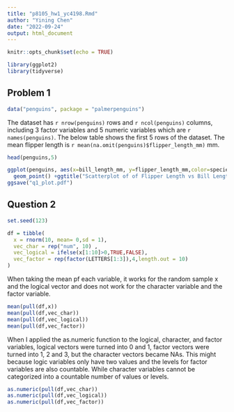 ```yaml
---
title: "p8105_hw1_yc4198.Rmd"
author: "Yining Chen"
date: "2022-09-24"
output: html_document
---
```


```r
knitr::opts_chunk$set(echo = TRUE)
```

```r
library(ggplot2)
library(tidyverse)
```

## Problem 1
```r
data("penguins", package = "palmerpenguins")
```


The dataset has `r nrow(penguins)` rows and `r ncol(penguins)`  columns, including 3 factor variables and 5 numeric variables which are `r names(penguins)`. The below table shows the first 5 rows of the dataset. The mean flipper length is `r mean(na.omit(penguins)$flipper_length_mm)` mm.
```r
head(penguins,5)
```
```r
ggplot(penguins, aes(x=bill_length_mm, y=flipper_length_mm,color=species)) +
  geom_point() +ggtitle("Scatterplot of of Flipper Length vs Bill Length")+labs(y = "Flipper length (mm)", x = "Bill length (mm)")
ggsave("q1_plot.pdf")
```

## Question 2

```r
set.seed(123)

df = tibble(
  x = rnorm(10, mean= 0,sd = 1),
  vec_char = rep("num", 10) ,
  vec_logical = ifelse(x[1:10]>0,TRUE,FALSE),
  vec_factor = rep(factor(LETTERS[1:3]),4,length.out = 10)
)
```

When taking the mean pf each variable, it works for the random sample x and the logical vector and does not work for the character variable and the factor variable.

```r
mean(pull(df,x))
mean(pull(df,vec_char))
mean(pull(df,vec_logical))
mean(pull(df,vec_factor))
```

When I applied the as.numeric function to the logical, character, and factor variables, logical vectors were turned into 0 and 1, factor vectors were turned into 1, 2 and 3, but the character vectors became NAs. This might because logic variables only have two values and the levels for factor variables are also countable. While character variables cannot be categorized into a countable number of values or levels.

```r
as.numeric(pull(df,vec_char))
as.numeric(pull(df,vec_logical))
as.numeric(pull(df,vec_factor))
```

